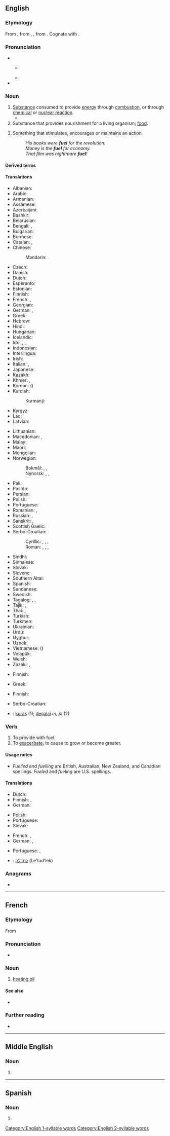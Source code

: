 {{also|fül}}
==English==
{{wikipedia}}
{{projectlink|wikipedia}}

===Etymology===
From {{inh|en|enm|fewell}}, from {{der|en|fro|fouaille}}, {{m|fro|feuaille}}, from {{m|fro|feu||fire}}. Cognate with {{cog|es|fuego||fire}}.

===Pronunciation===
* {{IPA|/ˈfjuːəl/|lang=en}}
** {{a|US}} {{IPA|[ˈfjuw əɫ]|lang=en}} {{qual|some speakers}}
** {{audio|en-uk-fuel.ogg|Audio (UK)|lang=en}}
* {{rhymes|ʊəl|lang=en}}
<!-- 1 syllable words !-->
<!-- 2 syllable words !-->

===Noun===
{{en-noun|~}}

# [[substance|Substance]] consumed to provide [[energy]] through [[combustion]], or through [[chemical]] or [[nuclear reaction]].
#* {{quote-book|lang=en|year=2006|author=[[w:Edwin Black|Edwin Black]]
|title=Internal Combustion
|chapter=2|url=http://openlibrary.org/works/OL4103950W
|passage=More than a mere source of Promethean sustenance to thwart the cold and cook one's meat, wood was quite simply mankind's first industrial and manufacturing '''fuel'''.}}
# Substance that provides nourishment for a living organism; [[food]].
# {{lb|en|figuratively}} Something that stimulates, encourages or maintains an action.
#: ''His books were '''fuel''' for the revolution.''
#: ''Money is the '''fuel''' for economy.''
#: ''That film was nightmare '''fuel'''!''

====Derived terms====
{{der3|lang=en|title=Terms derived from ''fuel''
|aviation fuel
|biofuel
|fossil fuel
|fuel cap
|fuel cell
|fuel filter
|fuel gauge
|fuel pump
|fuel rod
|fuel tank
|nuclear fuel
|solid fuel
}}

====Translations====
{{trans-top|substance consumed to provide energy}}
* Albanian: {{t+|sq|karburant|m}}
* Arabic: {{t|ar|وَقُود|m}}
* Armenian: {{t+|hy|վառելիք}}
* Assamese: {{t|as|ইন্ধন}}
* Azerbaijani: {{t+|az|yanacaq}}
* Bashkir: {{t|ba|яғыулыҡ|sc=Cyrl}}
* Belarusian: {{t|be|па́ліва|n|sc=Cyrl}}
* Bengali: {{t|bn|জ্বালানি|sc=Beng}}, {{t+|bn|ইন্ধন}}
* Bulgarian: {{t+|bg|го́риво|n|sc=Cyrl}}
* Burmese: {{t+|my|လောင်စာ}}
* Catalan: {{t|ca|carburant|m}}, {{t+|ca|combustible|m}}
* Chinese:
*: Mandarin: {{t+|cmn|燃料|tr=ránliào|sc=Hani}}
* Czech: {{t+|cs|palivo|n}}
* Danish: {{t|da|brændstof}}
* Dutch: {{t+|nl|brandstof|m|f}}
* Esperanto: {{t|eo|brulaĵo}}
* Estonian: {{t|et|kütus}}
* Finnish: {{t+|fi|polttoaine}}
* French: {{t+|fr|carburant|m}}, {{t+|fr|combustible}}
* Georgian: {{t|ka|საწვავი}}
* German: {{t+|de|Brennstoff|m}}, {{t+|de|Treibstoff|m}}
* Greek: {{t+|el|καύσιμο|n}}
* Hebrew: {{t+|he|דֶּלֶק|m|tr=délek}}
* Hindi: {{t+|hi|ईंधन|m}}
* Hungarian: {{t+|hu|üzemanyag}}
* Icelandic: {{t|is|eldsneyti|n}}
* Ido: {{t+|io|fuelo}}, {{t+|io|kombusteblajo}}, {{t+|io|karburanto}}
* Indonesian: {{t+|id|bahan bakar}}
* Interlingua: {{t|ia|combustibile}}
* Irish: {{t+|ga|breosla|m}}
* Italian: {{t+|it|carburante|m}}, {{t+|it|combustibile|m}}
* Japanese: {{t+|ja|燃料|tr=ねんりょう, nenryō|sc=Jpan}}
* Kazakh: {{t|kk|отын}}
* Khmer: {{t+|km|ឥន្ធនៈ}}, {{t+|km|សមិន្ធន៍}}
* Korean: {{t+|ko|연료}} ({{t+|ko|燃料}})
* Kurdish:
*: Kurmanji: {{t+|ku|mazot}}
* Kyrgyz: {{t+|ky|отун}}
* Lao: {{t+|lo|ເຊື້ອໄຟ}}
* Latvian: {{t|lv|kurināmais|m}}
{{trans-mid}}
* Lithuanian: {{t|lt|kuras|m}}
* Macedonian: {{t|mk|гориво|n}}, {{t|mk|огрев|m}}
* Malay: {{t|ms|bahan api}}
* Maori: {{t|mi|kora}}
* Mongolian: {{t+|mn|түлш}}
* Norwegian:
*: Bokmål: {{t+|nb|brennstoff|n}}, {{t+|nb|brensel|n}}, {{t+|nb|drivstoff|n}}
*: Nynorsk: {{t|nn|brennstoff|n}}, {{t|nn|brensel|n}}, {{t|nn|drivstoff|n}}
* Pali: {{t|pi|indhana}}
* Pashto: {{t|ps|بالڼ|m|tr=bāláṇ}}
* Persian: {{t+|fa|سوخت|tr=suxt|sc=fa-Arab}}
* Polish: {{t+|pl|paliwo}}
* Portuguese: {{t+|pt|combustível|m}}
* Romanian: {{t+|ro|combustibil|m}}, {{t+|ro|carburant|m}}
* Russian: {{t+|ru|то́пливо|n}}, {{t+|ru|горю́чее|n}}
* Sanskrit: {{t+|sa|इन्धन|n}}, {{t+|sa|समिन्धन|n}}
* Scottish Gaelic: {{t|gd|connadh|m}}
* Serbo-Croatian:
*: Cyrillic: {{t|sh|паливо|n}}, {{t|sh|гориво|n}}, {{t|sh|огрев|m}}, {{t|sh|топливо|n}}
*: Roman: {{t|sh|palivo|n}}, {{t+|sh|gorivo|n}}, {{t+|sh|ogrev|m}}, {{t|sh|toplivo|n}}
* Sindhi: {{t|sd|ٻارڻُ|tr=Baarann-u|sc=sd-Arab}}
* Sinhalese: {{t|si|ඉන්ධන}}
* Slovak: {{t|sk|palivo|n}}
* Slovene: {{t+|sl|gorivo|n}}
* Southern Altai: {{t|alt|одырар неме|sc=Cyrl}}
* Spanish: {{t+|es|combustible|m}}
* Sundanese: {{t|su|suluh}}
* Swedish: {{t+|sv|bränsle|n}}
* Tagalog: {{t|tl|panggatong}}, {{t|tl|pampasiklab}}, {{t|tl|gatong}}
* Tajik: {{t|tg|сӯзишворӣ}}, {{t|tg|сухт}}
* Thai: {{t+|th|เชื้อเพลิง}}, {{t+|th|เชื้อไฟ}}
* Turkish: {{t+|tr|yakıt}}
* Turkmen: {{t|tk|ýag}}
* Ukrainian: {{t|uk|па́ливо|n|sc=Cyrl}}
* Urdu: {{t|ur|ایندھن|m|tr=īndhan}}
* Uyghur: {{t|ug|يېقىلغۇ}}
* Uzbek: {{t+|uz|yoqilgʻi}}
* Vietnamese: {{t+|vi|nhiên liệu}} ({{t+|vi|燃料}})
* Volapük: {{t+|vo|filamastöf}}
* Welsh: {{t+|cy|tanwydd|m}}
* Zazaki: {{t|zza|veşenek}}, {{t|zza|veşenge}}
{{trans-bottom}}

{{trans-top|substance that provides nourishment}}
* Finnish: {{t+|fi|ravinto}}
{{trans-mid}}
* Greek: {{t+|el|τροφή|f}}
{{trans-bottom}}

{{trans-top|figurative: something that stimulates}}
* Finnish: {{t+|fi|käyttövoima}}
{{trans-mid}}
{{trans-bottom}}

<!--Remove this table once all of the translations below have been moved into the tables above.-->
{{checktrans-top}}
* Serbo-Croatian: {{t+check|sh|gȍrīvo|n}}
* {{ttbc|lt}}: [[kuras]] {{g|m}} (1); [[degalai]] ''m, pl'' (2)
{{trans-mid}}
{{trans-bottom}}

===Verb===
{{en-verb|fuels|fueling|pres_ptc_qual=US|pres_ptc2=fuelling|fueled|past_qual=US|past2=fuelled}}

# To provide with fuel.
# To [[exacerbate]], to cause to grow or become greater.

====Usage notes====
* ''Fuelled'' and ''fuelling'' are British, Australian, New Zealand, and Canadian spellings. ''Fueled'' and ''fueling'' are U.S. spellings.

====Translations====
{{trans-top|to provide with fuel}}
* Dutch: {{t+|nl|tanken}}
* Finnish: {{t+|fi|tankata}}, {{t|fi|täyttää polttoaineella}}
* German: {{t+|de|betanken}}
{{trans-mid}}
* Polish: {{t+|pl|tankować}}
* Portuguese: {{t+|pt|abastecer}}
* Slovak: {{t|sk|tankovať}}
{{trans-bottom}}

{{trans-top|to exacerbate, to cause to grow or become greater}}
* French: {{t+|fr|alimenter}}, {{t+|fr|attiser}}
* German: {{t|de|anheizen}}, {{t+|de|schüren}}
{{trans-mid}}
* Portuguese: {{t+|pt|atiçar}}, {{t+|pt|incitar}}
{{trans-bottom}}

{{checktrans-top}}
* {{ttbc|he}}: [[לתדלק]] (Le'tad'lek)
{{trans-mid}}
{{trans-bottom}}

===Anagrams===
* {{anagrams|en|a=eflu|flue|fule}}

[[Category:English 1-syllable words]]
[[Category:English 2-syllable words]]

----

==French==

===Etymology===
From {{der|fr|en|-}}

===Pronunciation===
* {{fr-IPA|fioul}}

===Noun===
{{fr-noun|m}}

# [[heating oil]]

====See also====
* {{l|fr|fioul}}

===Further reading===
* {{R:TLFi}}

----

==Middle English==

===Noun===
{{head|enm|noun}}

# {{alt form|lang=enm|fewell}}

----

==Spanish==

===Noun===
{{es-noun|m|fueles}}

# {{l|en|fuel oil}}